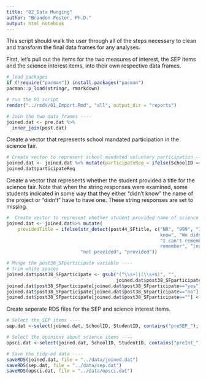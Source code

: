 ```yaml
---
title: "02_Data Munging"
author: "Brandon Foster, Ph.D."
output: html_notebook
---
```


This script should walk the user through all of the steps necessary to clean and transform the final data frames for any analyses. 



First, let's pull out the items for the two measures of interest, the SEP items and the science interest items, into their own respective data frames. 
```r
# load packages
if (!require("pacman")) install.packages("pacman")
pacman::p_load(stringr, rmarkdown)

# run the 01 script
render("../rmds/01_Import.Rmd", "all", output_dir = "reports")

# Join the two data frames ----
joined.dat <- pre.dat %>%
  inner_join(post.dat)
```

Create a vector that represents school mandated participation in the science fair. 
```r
# Create vector to represent school mandated voluntary participation ----
joined.dat <- joined.dat %>% mutate(participateReq = ifelse(SchoolID == 224 | SchoolID == 225 | SchoolID == 227 | SchoolID == 229 | SchoolID == 321 | SchoolID == 423, 'voluntary', 'mandated'))
joined.dat$participateReq
```

Create a vector that represents whether the student provided a title for the science fair. Note that when the string responses were examined, some students indicated in some way that they either "didn't know" the name of the project or "didn't" have to have one. These string responses are set to missing. 
```r
#  Create vector to represent whether student provided name of science fair project ----
joined.dat <- joined.dat%>% mutate(
    providedTitle = ifelse(str_detect(post44_SFtitle, c("NR", "999", "IDK", "did not have one", "Don't 
                                                        know", "We didn't have one", "Don't Remember", 
                                                        "I can't remember", "I didn't do it", "I don't 
                                                        remember", "[no response]", " ")), 
                           "not provided", "provided"))

# Munge the post38_SFparticipate variable ----
# trim white spaces
joined.dat$post38_SFparticipate <- gsub("(^\\s+)|(\\s+$)", "", 
                                        joined.dat$post38_SFparticipate)
joined.dat$post38_SFparticipate[joined.dat$post38_SFparticipate=="yes"] <- "Yes"
joined.dat$post38_SFparticipate[joined.dat$post38_SFparticipate=="no"] <- "No"
joined.dat$post38_SFparticipate[joined.dat$post38_SFparticipate==""] <- "Not Reported"
```

Create seperate RDS files for the SEP and science interest items.
```r
# Select the SEP items ----
sep.dat <-select(joined.dat, SchoolID, StudentID, contains("preSEP_"), contains("postSEP_"), participateReq, post38_SFparticipate, post44_SFtitle, providedTitle)

# Select the opinions about science items ----
opsci.dat <-select(joined.dat, SchoolID, StudentID, contains("preInt_"), contains("postInt_"), participateReq, post38_SFparticipate, post44_SFtitle, providedTitle)

# Save the tidy-ed data ----
saveRDS(joined.dat, file = "../data/joined.dat")
saveRDS(sep.dat, file = "../data/sep.dat")
saveRDS(opsci.dat, file = "../data/opsci.dat")
```


